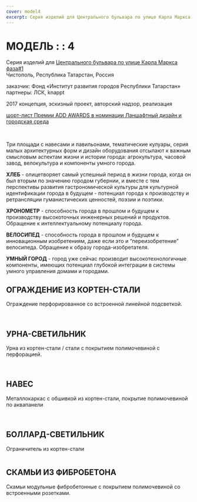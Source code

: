 ```yaml
---
cover: model4
excerpt: Серия изделий для Центрального бульвара по улице Карла Маркса фаза#1
---
```


# МОДЕЛЬ : : 4

Серия изделий для [Центрального бульвара по улице Карла Маркса фаза#1](/chistopol)<br/>
Чистополь, Республика Татарстан, Россия

заказчик: Фонд «Институт развития городов Республики Татарстан»<br/>
партнеры: ЛСК, knappt

2017 концепция, эскизный проект, авторский надзор, реализация

[шорт-лист Премии ADD AWARDS в номинации Ланшафтный дизайн и городская среда](https://addawards.ru/nominations/detail.php?ELEMENT_ID=86102)

<Carousel effect=crossfade>
	<Image src="https://unitcdn.tmshv.com/model4_23_1_6f6d21f5f0.jpg" alt="" />
	<Image src="https://unitcdn.tmshv.com/model4_23_2_555b25e06d.jpg" alt="" />
	<Image src="https://unitcdn.tmshv.com/model4_23_3_0c3eb223b7.jpg" alt="" />
	<Image src="https://unitcdn.tmshv.com/model4_23_4_79e550284a.jpg" alt="" />
</Carousel>

Три площади с навесами и павильонами, тематические кулуары, серия малых архитектурных форм и дизайн оборудования отсылают к важным смысловым аспектам жизни и истории города: агрокультура, часовой завод, велокультура и компоненты умного города.

**ХЛЕБ** - олицетворяет самый успешный период в жизни города, когда он был вторым по значению городом губернии, и вместе с тем перспективы развития гастрономической культуры для культурной идентификации города в будущем - потенциал города к производству и ретрансляции гуманистических ценностей, поэзии и поэтики.

**ХРОНОМЕТР** - способность города в прошлом и будущем к производству высокоточных инженерных решений и продуктов. Обращение к интеллектуальному потенциалу города.

**ВЕЛОСИПЕД** - способность города в прошлом и будущем к инновационным изобретениям, даже если это и “переизобретение” велосипеда. Обращение к образу города-изобретателя.

**УМНЫЙ ГОРОД** - город уже сейчас производит высокотехнологичные компоненты, имеющих потенциал глубокой интеграции в системы умного управления домами и городами.



## ОГРАЖДЕНИЕ ИЗ КОРТЕН-СТАЛИ

Ограждение перфорированное со встроенной линейной подсветкой.


<Image src="https://unitcdn.tmshv.com/model4_01_507f48d4e9.jpg" alt="" />

<Image src="https://unitcdn.tmshv.com/model4_02_9d50ff4e44.jpg" alt="" />

## УРНА-СВЕТИЛЬНИК

Урна из кортен-стали / стали с покрытием полимочевиной с перфорацией.

<Image src="https://unitcdn.tmshv.com/model4_04_0f5612199d.jpg" alt="" />

<Carousel effect=crossfade>
	<Image src="https://unitcdn.tmshv.com/model4_20_1_600b4f9164.jpg" alt="" />
	<Image src="https://unitcdn.tmshv.com/model4_20_2_e093f2d2af.jpg" alt="" />
</Carousel>

<Image src="https://unitcdn.tmshv.com/model4_24_acabe96d58.jpg" alt="" />

<Image src="https://unitcdn.tmshv.com/model4_06_91399e36bf.jpg" alt="" />

## НАВЕС
Металлокаркас с обшивкой из кортен-стали, покрытие полимочевиной по аквапанели

<Image src="https://unitcdn.tmshv.com/model4_09_c2458c330e.jpg" alt="" />

<Carousel effect=slide>
	<Image src="https://unitcdn.tmshv.com/model4_21_1_18b10d333e.jpg" alt="" />
	<Image src="https://unitcdn.tmshv.com/model4_21_2_6e18cdc629.jpg" alt="" />
	<Image src="https://unitcdn.tmshv.com/model4_21_3_92a0d444e0.jpg" alt="" />
	<Image src="https://unitcdn.tmshv.com/model4_21_4_b07e03a726.jpg" alt="" />
	<Image src="https://unitcdn.tmshv.com/model4_21_5_719beadd4c.jpg" alt="" />
	<Image src="https://unitcdn.tmshv.com/model4_21_6_ff681d4fb2.jpg" alt="" />
</Carousel>

<Image src="https://unitcdn.tmshv.com/model4_08_fcefe9f0b9.jpg" alt="" />

## БОЛЛАРД-СВЕТИЛЬНИК

Ограничитель из кортен-стали


<Image src="https://unitcdn.tmshv.com/model4_11_baa1f1d679.jpg" alt="" />

## СКАМЬИ ИЗ ФИБРОБЕТОНА

Скамьи модульные фибробетонные с покрытием полимочевиной со встроенными розетками.

<Image src="https://unitcdn.tmshv.com/model4_16_9921a4c82c.jpg" alt="" />

